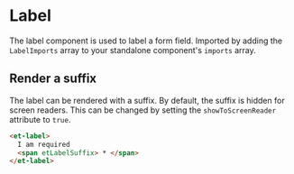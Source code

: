 
<Meta title="Components/Forms/Label" />

# Label

The label component is used to label a form field. Imported by adding the `LabelImports` array to your standalone component's `imports` array.

## Render a suffix

The label can be rendered with a suffix.
By default, the suffix is hidden for screen readers. This can be changed by setting the `showToScreenReader` attribute to `true`.

```html
<et-label>
  I am required
  <span etLabelSuffix> * </span>
</et-label>
```
